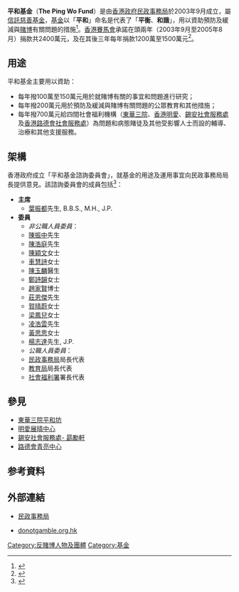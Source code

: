 '''平和基金'''（'''The Ping Wo Fund'''）是由[[香港政府|香港政府]][[民政事務局|民政事務局]]於2003年9月成立，屬[[信託|信託]][[慈善基金|慈善基金]]，[[基金|基金]]以「'''平和'''」命名是代表了「'''平衡'''、'''和諧'''」，用以資助預防及緩減與[[賭博|賭博]]有關問題的措施<ref>{{Cite web |url=http://www.info.gov.hk/gia/general/200309/04/0904205.htm |title=政府針對賭博問題設立慈善基金和輔導中心 |accessdate=2007-09-18 |archive-date=2007-10-24 |archive-url=https://web.archive.org/web/20071024013050/http://www.info.gov.hk/gia/general/200309/04/0904205.htm |dead-url=no }}</ref>。[[香港賽馬會|香港賽馬會]]承諾在頭兩年（2003年9月至2005年8月）捐款共2400萬元，及在其後三年每年捐款1200萬至1500萬元<ref>{{Cite web |url=http://www.hkjc.com/chinese/corporate/corp_rgp.asp |title=香港賽馬會：撥款平和基金 |accessdate=2007-09-18 |archive-date=2007-10-11 |archive-url=https://web.archive.org/web/20071011062019/http://www.hkjc.com/chinese/corporate/corp_rgp.asp |dead-url=no }}</ref>。

== 用途 ==
平和基金主要用以資助：
* 每年撥100萬至150萬元用於就賭博有關的事宜和問題進行研究；
* 每年撥200萬元用於預防及緩減與賭博有關問題的公眾教育和其他措施；
* 每年撥700萬元給四間社會福利機構（[[東華三院|東華三院]]、[[香港明愛|香港明愛]]、[[錫安社會服務處|錫安社會服務處]]及[[香港路德會社會服務處|香港路德會社會服務處]]）為問題和病態賭徒及其他受影響人士而設的輔導、治療和其他支援服務。

== 架構 ==
香港政府成立「平和基金諮詢委員會」，就基金的用途及運用事宜向民政事務局局長提供意見。該諮詢委員會的成員包括<ref>{{Cite web |url=https://www.donotgamble.org.hk/tc/about2.php |title=平和基金諮詢委員會 |accessdate=2018-08-25 |archive-date=2018-08-24 |archive-url=https://web.archive.org/web/20180824034549/https://www.donotgamble.org.hk/tc/about2.php |dead-url=no }}</ref>：
*'''主席'''
**[[葉振都|葉振都]]先生, B.B.S., M.H., J.P.
*'''委員'''
**''非公職人員委員''：
**[[陳振中|陳振中]]先生
**[[陳浩庭|陳浩庭]]先生
**[[陳穎文|陳穎文]]女士
**[[車慧詩|車慧詩]]女士
**[[陳玉麟|陳玉麟]]醫生
**[[鄭詩韻|鄭詩韻]]女士
**[[趙家賢|趙家賢]]博士
**[[莊恩傑|莊恩傑]]先生
**[[賀晴蔚|賀晴蔚]]女士
**[[梁鳳兒|梁鳳兒]]女士
**[[凌浩雲|凌浩雲]]先生
**[[黃思思|黃思思]]女士
**[[楊志達|楊志達]]先生, J.P.
**''公職人員委員''：
**[[民政事務局|民政事務局]]局長代表
**[[教育局_(香港)|教育局]]局長代表
**[[社會福利署|社會福利署]]署長代表

==參見==
* [[東華三院平和坊|東華三院平和坊]]
* [[明愛展晴中心|明愛展晴中心]]
* [[錫安社會服務處-_勗勵軒|錫安社會服務處- 勗勵軒]]
* [[路德會青亮中心|路德會青亮中心]]

==参考資料==
{{reflist}}

==外部連結==
*[http://www.hab.gov.hk/tc/policy_responsibilities/District_Community_and_Public_Relations/gambling.htm 民政事務局] {{Wayback|url=http://www.hab.gov.hk/tc/policy_responsibilities/District_Community_and_Public_Relations/gambling.htm |date=20100614105840 }}

*[http://www.donotgamble.org.hk/tc/index.php donotgamble.org.hk] {{Wayback|url=http://www.donotgamble.org.hk/tc/index.php |date=20180207062847 }}

[[Category:反賭博人物及團體|Category:反賭博人物及團體]]
[[Category:基金|Category:基金]]